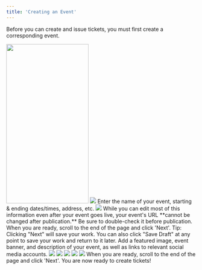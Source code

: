 ```yaml
---
title: 'Creating an Event'
---
```


Before you can create and issue tickets, you must first create a corresponding event. 

<Steps>
  <Step title="Sign into the Moongate Merchant Portal">
  </Step>
  <Step title="Navigate to the 'Event' Tab">
    <img width="218" height="422" noZoom src="/images/creating campaign/ticketing/creating an event/Event Sidebar Location.png"/>
  </Step>
  <Step title="Click 'Create'">
    <img noZoom src="/images/creating campaign/ticketing/creating an event/Create Event Button Location.png"/>
  </Step>
  <Step title="Add basic information for your event">
    Enter the name of your event, starting & ending dates/times, address, etc.
    <img noZoom src="/images/creating campaign/ticketing/creating an event/Fill Event Basic Info.png"/>
    <Warning>
        While you can edit most of this information even after your event goes live,
        your event's URL **cannot be changed after publication.** Be sure to double-check it
        before publication.
    </Warning>
    When you are ready, scroll to the end of the page and click 'Next'.
    <Tip>
        Tip: Clicking "Next" will save your work. You can also click "Save Draft" at any point
        to save your work and return to it later.  
    </Tip>
  </Step>
  <Step title="Fill out the details of your event">
    Add a featured image, event banner, and description of your event, as well as links to relevant social media accounts.
    <img noZoom src="/images/creating campaign/ticketing/creating an event/Fill Event Details.png"/>
    <Tabs>
        <Tab title="Featured Image">
            <img src="/images/creating campaign/ticketing/creating an event/Featured Image Location.png"/>
        </Tab>
        <Tab title="Event Banner">
            <img src="/images/creating campaign/ticketing/creating an event/Event Banner Location.png"/>
        </Tab>
        <Tab title="Event Description">
            <img src="/images/creating campaign/ticketing/creating an event/Event Description Location.png"/>
        </Tab>
        <Tab title="Socials/Website Links">
            <img src="/images/creating campaign/ticketing/creating an event/Socials Location.png"/>
        </Tab>
    </Tabs>
        When you are ready, scroll to the end of the page and click 'Next'. You are now ready to create tickets!
  </Step>
</Steps>